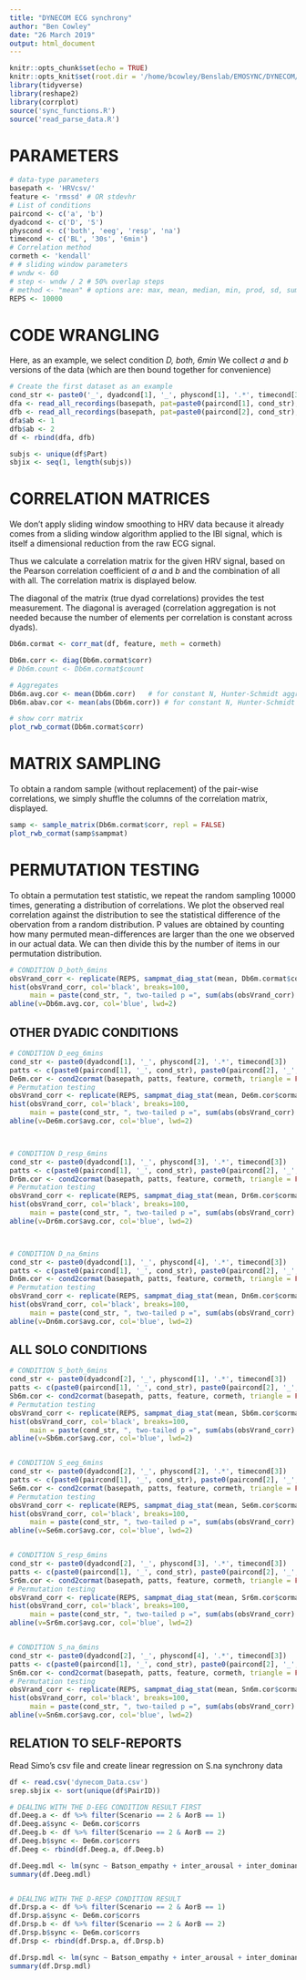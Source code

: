 ```yaml
---
title: "DYNECOM ECG synchrony"
author: "Ben Cowley"
date: "26 March 2019"
output: html_document
---
```


```r
knitr::opts_chunk$set(echo = TRUE)
knitr::opts_knit$set(root.dir = '/home/bcowley/Benslab/EMOSYNC/DYNECOM/')
library(tidyverse)
library(reshape2)
library(corrplot)
source('sync_functions.R')
source('read_parse_data.R')
```

# PARAMETERS

```r
# data-type parameters
basepath <- 'HRVcsv/'
feature <- 'rmssd' # OR stdevhr
# List of conditions
paircond <- c('a', 'b')
dyadcond <- c('D', 'S')
physcond <- c('both', 'eeg', 'resp', 'na')
timecond <- c('BL', '30s', '6min')
# Correlation method
cormeth <- 'kendall'
# # sliding window parameters
# wndw <- 60
# step <- wndw / 2 # 50% overlap steps
# method <- "mean" # options are: max, mean, median, min, prod, sd, sum, var; see ?RcppRoll
REPS <- 10000
```

# CODE WRANGLING

Here, as an example, we select condition *D, both, 6min*
We collect _a_ and _b_ versions of the data (which are then bound together for convenience)

```r
# Create the first dataset as an example
cond_str <- paste0('_', dyadcond[1], '_', physcond[1], '.*', timecond[3])
dfa <- read_all_recordings(basepath, pat=paste0(paircond[1], cond_str), ext="csv")
dfb <- read_all_recordings(basepath, pat=paste0(paircond[2], cond_str), ext="csv")
dfa$ab <- 1
dfb$ab <- 2
df <- rbind(dfa, dfb)

subjs <- unique(df$Part)
sbjix <- seq(1, length(subjs))
```


# CORRELATION MATRICES

We don't apply sliding window smoothing to HRV data because it already comes from a sliding window algorithm applied to the IBI signal, which is itself a dimensional reduction from the raw ECG signal.

Thus we calculate a correlation matrix for the given HRV signal, based on the Pearson correlation coefficient of _a_ and _b_ and the combination of all with all. The correlation matrix is displayed below.

The diagonal of the matrix (true dyad correlations) provides the test measurement. The diagonal is averaged (correlation aggregation is not needed because the number of elements per correlation is constant across dyads).

```r
Db6m.cormat <- corr_mat(df, feature, meth = cormeth)

Db6m.corr <- diag(Db6m.cormat$corr)
# Db6m.count <- Db6m.cormat$count

# Aggregates
Db6m.avg.cor <- mean(Db6m.corr)   # for constant N, Hunter-Schmidt aggregation is equivalent to average correlation
Db6m.abav.cor <- mean(abs(Db6m.corr)) # for constant N, Hunter-Schmidt aggregation is equivalent to average correlation

# show corr matrix
plot_rwb_cormat(Db6m.cormat$corr)

```


# MATRIX SAMPLING

To obtain a random sample (without replacement) of the pair-wise correlations, we simply shuffle the columns of the correlation matrix, displayed.

```r
samp <- sample_matrix(Db6m.cormat$corr, repl = FALSE)
plot_rwb_cormat(samp$sampmat)
```


# PERMUTATION TESTING

To obtain a permutation test statistic, we repeat the random sampling 10000 times, generating a distribution of correlations. We plot the observed real correlation against the distribution to see the statistical difference of the obervation from a random distribution. P values are obtained by counting how many permuted mean-differences are larger than the one we observed in our actual data. We can then divide this by the number of items in our permutation distribution.

```r
# CONDITION D_both_6mins
obsVrand_corr <- replicate(REPS, sampmat_diag_stat(mean, Db6m.cormat$corr))
hist(obsVrand_corr, col='black', breaks=100, 
     main = paste(cond_str, ", two-tailed p =", sum(abs(obsVrand_corr) > abs(Db6m.avg.cor)) / REPS))
abline(v=Db6m.avg.cor, col='blue', lwd=2)
```


## OTHER DYADIC CONDITIONS


```r
# CONDITION D_eeg_6mins
cond_str <- paste0(dyadcond[1], '_', physcond[2], '.*', timecond[3])
patts <- c(paste0(paircond[1], '_', cond_str), paste0(paircond[2], '_', cond_str))
De6m.cor <- cond2cormat(basepath, patts, feature, cormeth, triangle = FALSE)
# Permutation testing
obsVrand_corr <- replicate(REPS, sampmat_diag_stat(mean, De6m.cor$cormat))
hist(obsVrand_corr, col='black', breaks=100, 
     main = paste(cond_str, ", two-tailed p =", sum(abs(obsVrand_corr) > abs(De6m.cor$avg.cor)) / REPS))
abline(v=De6m.cor$avg.cor, col='blue', lwd=2)



# CONDITION D_resp_6mins
cond_str <- paste0(dyadcond[1], '_', physcond[3], '.*', timecond[3])
patts <- c(paste0(paircond[1], '_', cond_str), paste0(paircond[2], '_', cond_str))
Dr6m.cor <- cond2cormat(basepath, patts, feature, cormeth, triangle = FALSE)
# Permutation testing
obsVrand_corr <- replicate(REPS, sampmat_diag_stat(mean, Dr6m.cor$cormat))
hist(obsVrand_corr, col='black', breaks=100, 
     main = paste(cond_str, ", two-tailed p =", sum(abs(obsVrand_corr) > abs(Dr6m.cor$avg.cor)) / REPS))
abline(v=Dr6m.cor$avg.cor, col='blue', lwd=2)



# CONDITION D_na_6mins
cond_str <- paste0(dyadcond[1], '_', physcond[4], '.*', timecond[3])
patts <- c(paste0(paircond[1], '_', cond_str), paste0(paircond[2], '_', cond_str))
Dn6m.cor <- cond2cormat(basepath, patts, feature, cormeth, triangle = FALSE)
# Permutation testing
obsVrand_corr <- replicate(REPS, sampmat_diag_stat(mean, Dn6m.cor$cormat))
hist(obsVrand_corr, col='black', breaks=100, 
     main = paste(cond_str, ", two-tailed p =", sum(abs(obsVrand_corr) > abs(Dn6m.cor$avg.cor)) / REPS))
abline(v=Dn6m.cor$avg.cor, col='blue', lwd=2)
```

## ALL SOLO CONDITIONS


```r
# CONDITION S_both_6mins
cond_str <- paste0(dyadcond[2], '_', physcond[1], '.*', timecond[3])
patts <- c(paste0(paircond[1], '_', cond_str), paste0(paircond[2], '_', cond_str))
Sb6m.cor <- cond2cormat(basepath, patts, feature, cormeth, triangle = FALSE)
# Permutation testing
obsVrand_corr <- replicate(REPS, sampmat_diag_stat(mean, Sb6m.cor$cormat))
hist(obsVrand_corr, col='black', breaks=100, 
     main = paste(cond_str, ", two-tailed p =", sum(abs(obsVrand_corr) > abs(Sb6m.cor$avg.cor)) / REPS))
abline(v=Sb6m.cor$avg.cor, col='blue', lwd=2)


# CONDITION S_eeg_6mins
cond_str <- paste0(dyadcond[2], '_', physcond[2], '.*', timecond[3])
patts <- c(paste0(paircond[1], '_', cond_str), paste0(paircond[2], '_', cond_str))
Se6m.cor <- cond2cormat(basepath, patts, feature, cormeth, triangle = FALSE)
# Permutation testing
obsVrand_corr <- replicate(REPS, sampmat_diag_stat(mean, Se6m.cor$cormat))
hist(obsVrand_corr, col='black', breaks=100, 
     main = paste(cond_str, ", two-tailed p =", sum(abs(obsVrand_corr) > abs(Se6m.cor$avg.cor)) / REPS))
abline(v=Se6m.cor$avg.cor, col='blue', lwd=2)


# CONDITION S_resp_6mins
cond_str <- paste0(dyadcond[2], '_', physcond[3], '.*', timecond[3])
patts <- c(paste0(paircond[1], '_', cond_str), paste0(paircond[2], '_', cond_str))
Sr6m.cor <- cond2cormat(basepath, patts, feature, cormeth, triangle = FALSE)
# Permutation testing
obsVrand_corr <- replicate(REPS, sampmat_diag_stat(mean, Sr6m.cor$cormat))
hist(obsVrand_corr, col='black', breaks=100, 
     main = paste(cond_str, ", two-tailed p =", sum(abs(obsVrand_corr) > abs(Sr6m.cor$avg.cor)) / REPS))
abline(v=Sr6m.cor$avg.cor, col='blue', lwd=2)


# CONDITION S_na_6mins
cond_str <- paste0(dyadcond[2], '_', physcond[4], '.*', timecond[3])
patts <- c(paste0(paircond[1], '_', cond_str), paste0(paircond[2], '_', cond_str))
Sn6m.cor <- cond2cormat(basepath, patts, feature, cormeth, triangle = FALSE)
# Permutation testing
obsVrand_corr <- replicate(REPS, sampmat_diag_stat(mean, Sn6m.cor$cormat))
hist(obsVrand_corr, col='black', breaks=100, 
     main = paste(cond_str, ", two-tailed p =", sum(abs(obsVrand_corr) > abs(Sn6m.cor$avg.cor)) / REPS))
abline(v=Sn6m.cor$avg.cor, col='blue', lwd=2)
```



## RELATION TO SELF-REPORTS

Read Simo's csv file and create linear regression on S.na synchrony data

```r
df <- read.csv('dynecom_Data.csv')
srep.sbjix <- sort(unique(df$PairID))

# DEALING WITH THE D-EEG CONDITION RESULT FIRST
df.Deeg.a <- df %>% filter(Scenario == 2 & AorB == 1)
df.Deeg.a$sync <- De6m.cor$corrs
df.Deeg.b <- df %>% filter(Scenario == 2 & AorB == 2)
df.Deeg.b$sync <- De6m.cor$corrs
df.Deeg <- rbind(df.Deeg.a, df.Deeg.b)

df.Deeg.mdl <- lm(sync ~ Batson_empathy + inter_arousal + inter_dominance + inter_valence + interCP + interPAI + interPAU + Relationship_legth_mean + Closeness_mean + Sex, data = df.Deeg)
summary(df.Deeg.mdl)


# DEALING WITH THE D-RESP CONDITION RESULT
df.Drsp.a <- df %>% filter(Scenario == 2 & AorB == 1)
df.Drsp.a$sync <- De6m.cor$corrs
df.Drsp.b <- df %>% filter(Scenario == 2 & AorB == 2)
df.Drsp.b$sync <- De6m.cor$corrs
df.Drsp <- rbind(df.Drsp.a, df.Drsp.b)

df.Drsp.mdl <- lm(sync ~ Batson_empathy + inter_arousal + inter_dominance + inter_valence + interCP + interPAI + interPAU + Relationship_legth_mean + Closeness_mean + Sex, data = df.Drsp)
summary(df.Drsp.mdl)

```